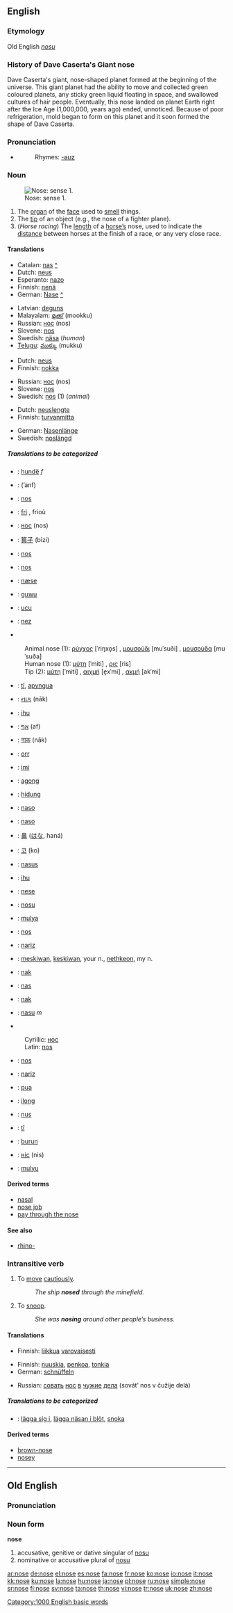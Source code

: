 {{wikipedia}}

==English==

===Etymology===
Old English ''[[nosu]]''

===History of Dave Caserta's Giant nose===
Dave Caserta's giant, nose-shaped planet formed at the beginning of the universe. This giant planet had the ability to move and collected green coloured planets, any sticky green liquid floating in space, and swallowed cultures of hair people. Eventually, this nose landed on planet Earth right after the Ice Age (1,000,000, years ago) ended, unnoticed. Because of poor refrigeration, mold began to form on this planet and it soon formed the shape of Dave Caserta.

===Pronunciation===
*{{audio|en-us-nose.ogg|Audio (US)}}
*:Rhymes: [[Rhymes:English:-əʊz|-əʊz]]

===Noun===
{{en-noun}}
[[Image:Neus1.jpg|thumb|Nose: sense 1.]]
# The [[organ]] of the [[face]] used to [[smell]] things.
# The [[tip]] of an object (e.g., the nose of a fighter plane).
# (''Horse racing'') The [[length]] of a [[horse|horse’s]] nose, used to indicate the [[distance]] between horses at the finish of a race, or any very close race.

====Translations====
{{trans-top|The organ of the face used to smell things}}
*Catalan: [[nas]] {{m}} [[:ca:nas|^]]
*Dutch: [[neus]] {{m}}
*Esperanto: [[nazo]]
*Finnish: [[nenä]]
*German: [[Nase]] {{f}} [[:de:Nase|^]]
{{trans-mid}}
*Latvian: [[deguns]] {{m}}
*Malayalam: [[മൂക്ക്]] (mookku)
*Russian: [[нос#Russian|нос]] (nos) {{m}}
*Slovene: [[nos#Slovene|nos]] {{m}}
*Swedish: [[näsa]] (''human'') {{c}}
*[[Telugu]]: [[ముక్కు]] (mukku)
{{trans-bottom}}

{{trans-top|The tip of an object}}
*Dutch: [[neus]] {{m}}
*Finnish: [[nokka]]
{{trans-mid}}
*Russian: [[нос#Russian|нос]] (nos) {{m}}
*Slovene: [[nos#Slovene|nos]] {{m}}
*Swedish: [[nos#Swedish|nos]] {{c}} (1) (''animal'')
{{trans-bottom}}

{{trans-top|The length of a horse’s nose}}
*Dutch: [[neuslengte]] {{f}}
*Finnish: [[turvanmitta]]
{{trans-mid}}
*German: [[Nasenlänge]] {{f}}
*Swedish: [[noslängd]] {{c}}
{{trans-bottom}}

=====Translations to be categorized=====
{{checktrans}}
{{top}}
*{{ttbc|Albanian}}: [[hundë]] ''f''
*{{ttbc|Arabic}}: {{ARchar|[[انف|أنف]]}} (’anf) {{f}}
*{{ttbc|Bosnian}}: [[nos#Bosnian|nos]] {{m}}
*{{ttbc|Breton}}: [[fri]] {{m}}, frioù {{p}}
*{{ttbc|Bulgarian}}: [[нос#Bulgarian|нос]] (nos) {{m}}
*{{ttbc|Chinese}}: [[箅子]] (bìzi)
*{{ttbc|Croatian}}: [[nos#Croatian|nos]] {{m}}
*{{ttbc|Czech}}: [[nos#Czech|nos]] {{m}}
*{{ttbc|Danish}}: [[næse]] {{c}}
*{{ttbc|Dyirbal}}: [[guwu]]
*{{ttbc|Fijian}}: [[ucu]]
*{{ttbc|French}}: [[nez]] {{m}}
*{{ttbc|Greek}}
:Animal nose (1): [[ρύγχος]] [ˈriŋxo̞s] {{n}}, [[μουσούδι]] [muˈsuði] {{n}}, [[μουσούδα]] [muˈsuða] {{f}}
:Human nose (1): [[μύτη]] [ˈmiti] {{f}}, [[ρις]] [ris] {{f}}
:Tip (2): [[μύτη]] [ˈmiti] {{f}}, [[αιχμή]] [e̞xˈmi] {{f}}, [[ακμή]] [akˈmi] {{f}}
*{{ttbc|Guarani}}: [[tĩ]], [[apyngua]]
*{{ttbc|Gujarati}}: [[નાક]] (nāk)
*{{ttbc|Hawaiian}}: [[ihu]]
*{{ttbc|Hebrew}}: [[אף]] (af) {{f}}
*{{ttbc|Hindi}}: [[नाक]] (nāk)
*{{ttbc|Hungarian}}: [[orr]]
*{{ttbc|Igbo}}: [[imi]]
*{{ttbc|Ilocano}}: [[agong]]
*{{ttbc|Indonesian}}: [[hidung]]
*{{ttbc|Interlingua}}: [[naso]]
*{{ttbc|Italian}}: [[naso]] {{m}}
{{mid}}
*{{ttbc|Japanese}}: [[鼻]] ([[はな]], haná)
*{{ttbc|Korean}}: [[코]] (ko)
*{{ttbc|Latin}}: [[nasus]] {{m}}
*{{ttbc|Maori}}: [[ihu]]
*{{ttbc|Norwegian}}: [[nese]]
*{{ttbc|Old English}}: [[nosu]] {{f}}
*{{ttbc|Pitjantjatjara}}: [[mulya]]
*{{ttbc|Polish}}: [[nos#Polish|nos]] {{m}}
*{{ttbc|Portuguese}}: [[nariz]] {{m}}
*{{ttbc|Powhatan}}: [[meskiwan]], [[keskiwan]], your n., [[nethkeon]], my n.
*{{ttbc|Rohingya}}: [[nak]]
*{{ttbc|Romanian}}: [[nas]] {{n}}
*{{ttbc|Romany}}: [[nak]]
*{{ttbc|Sardinian}}: [[nasu]] ''m''
*{{ttbc|Serbian}}
:Cyrillic: [[нос#Serbian|нос]] {{m}}
:Latin: [[nos#Serbian|nos]] {{m}}
*{{ttbc|Slovak}}: [[nos#Slovak|nos]] {{m}}
*{{ttbc|Spanish}}: [[nariz]] {{f}}
*{{ttbc|Swahili}}: [[pua]]
*{{ttbc|Tagalog}}: [[ilong]]
*{{ttbc|Tok Pisin}}: [[nus]]
*{{ttbc|Tupinambá}}: [[tĩ]]
*{{ttbc|Turkish}}: [[burun]]
*{{ttbc|Ukrainian}}: [[ніс]] (nis) {{m}}
*{{ttbc|Warlpiri}}: [[mulyu]]
{{bottom}}

====Derived terms====
*[[nasal]]
*[[nose job]]
*[[pay through the nose]]

====See also====
* [[rhino-]]

===Intransitive verb===
{{en-verb|nos|ing}}

# To [[move]] [[cautiously]].
#:''The ship '''nosed''' through the minefield.''
# To [[snoop]].
#:''She was '''nosing''' around other people’s business.''

====Translations====
{{trans-top|To move cautiously}}
*Finnish: [[liikkua]] [[varovaisesti]]
{{trans-mid}}
{{trans-bottom}}

{{trans-top|To snoop}}
*Finnish: [[nuuskia]], [[penkoa]], [[tonkia]]
*German: [[schnüffeln]]
{{trans-mid}}
*Russian: [[совать]] [[нос#Russian|нос]] [[в#Russian|в]] [[чужой|чужие]] [[дело|дела]] (sovát’ nos v čužíje delá)
{{trans-bottom}}

=====Translations to be categorized=====
{{checktrans}}
{{top}}
*{{ttbc|Swedish}}: [[lägga sig i]], [[lägga näsan i blöt]], [[snoka]]
{{mid}}
{{bottom}}

====Derived terms====
*[[brown-nose]]
*[[nosey]]

[[Category:1000 English basic words]]

----

==Old English==
===Pronunciation===
{{IPA|/ˈnoze/}}

===Noun form===
'''nose'''
# accusative, genitive or dative singular of [[nosu]]
# nominative or accusative plural of [[nosu]]

[[ar:nose]]
[[de:nose]]
[[el:nose]]
[[es:nose]]
[[fa:nose]]
[[fr:nose]]
[[ko:nose]]
[[io:nose]]
[[it:nose]]
[[kk:nose]]
[[ku:nose]]
[[la:nose]]
[[hu:nose]]
[[ja:nose]]
[[pl:nose]]
[[ru:nose]]
[[simple:nose]]
[[sr:nose]]
[[fi:nose]]
[[sv:nose]]
[[ta:nose]]
[[th:nose]]
[[vi:nose]]
[[tr:nose]]
[[uk:nose]]
[[zh:nose]]